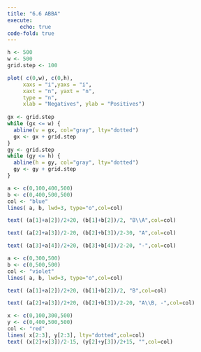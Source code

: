 ```yaml
---
title: "6.6 ABBA"
execute: 
    echo: true
code-fold: true
---
```



```r

h <- 500 
w <- 500
grid.step <- 100

plot( c(0,w), c(0,h),  
     xaxs = "i",yaxs = "i",
     xaxt = "n", yaxt = "n",
     type = "n",
     xlab = "Negatives", ylab = "Positives")
     
gx <- grid.step
while (gx <= w) {
  abline(v = gx, col="gray", lty="dotted")
  gx <- gx + grid.step
}
gy <- grid.step
while (gy <= h) {
  abline(h = gy, col="gray", lty="dotted")
  gy <- gy + grid.step
}

a <- c(0,100,400,500)
b <- c(0,400,500,500)
col <- "blue"
lines( a, b, lwd=3, type="o",col=col)

text( (a[1]+a[2])/2+20, (b[1]+b[2])/2, "B\\A",col=col)

text( (a[2]+a[3])/2-20, (b[2]+b[3])/2-30, "A",col=col)

text( (a[3]+a[4])/2+20, (b[3]+b[4])/2-20, "-",col=col)

a <- c(0,300,500)
b <- c(0,500,500)
col <- "violet"
lines( a, b, lwd=3, type="o",col=col)

text( (a[1]+a[2])/2+20, (b[1]+b[2])/2, "B",col=col)

text( (a[2]+a[3])/2+20, (b[2]+b[3])/2-20, "A\\B, -",col=col)

x <- c(0,100,300,500)
y <- c(0,400,500,500)
col <- "red"
lines( x[2:3], y[2:3], lty="dotted",col=col)
text( (x[2]+x[3])/2-15, (y[2]+y[3])/2+15, "",col=col)

```
